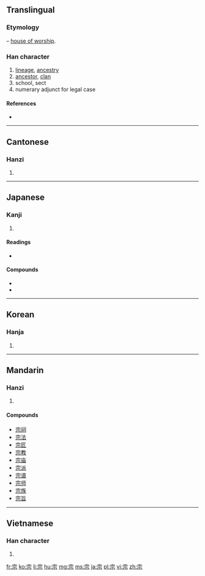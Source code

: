 ==Translingual==
===Etymology===
{{Han compound|宀|示|ls=ic|t1=house|t2=worship}} – [[house of worship]].

===Han character===
{{Han char|rn=40|rad=宀|as=05|sn=8|four=3090<sub>1</sub>|canj=十一一火 (JMMF)|ids=⿱[[宀]][[示]]}}

# [[lineage]], [[ancestry]]
# [[ancestor]], [[clan]]
# school, sect
# numerary adjunct for legal case

====References====
* {{Han ref|kx=0283.140|dkj=07106|dj=0557.050|hdz=20917.110|uh=5B97|ud=23447|bh=A976|bd=43382}}

----

==Cantonese==

===Hanzi===
{{yue-hanzi|jyut=|y=jung1}}

# {{defn|lang=yue|sort=宀05}}

----

==Japanese==

===Kanji===
{{ja-kanji|grade=6|rs=宀05}}

# {{defn|lang=ja|sort=宀05}}

====Readings====
* {{ja-readings|on=シュウ (shū), ソウ (sō)|kun=[[むね]] (mune), [[たっとぶ]] (tattobu)}}

====Compounds====
* {{term|宗派||religious [[sect]]|tr=しゅうは, shūha|sc=Jpan|lang=ja}}
* {{term|宗教||religion|tr=[[しゅうきょう]], [[shūkyō]]|lang=ja|sc=Jpan}}

----

==Korean==

===Hanja===
{{ko-hanja|hangeul=종|rv=jong|mr=chong}}

# {{defn|lang=ko|sort=宀05}}

----

==Mandarin==

===Hanzi===
{{cmn-hanzi|pin=[[zōng]] ([[zong1]])|wg=tsung<sup>1</sup>}}

# {{defn|lang=cmn|sort=宀05}}

====Compounds====
* [[宗祠]]
* [[宗法]]
* [[宗匠]]
* [[宗教]]
* [[宗庙]]
* [[宗派]]
* [[宗谱]]
* [[宗师]]
* [[宗族]]
* [[宗旨]]

----

==Vietnamese==

===Han character===
{{vi-hantu|[[tông]], [[tong]], [[tôn]], [[tung]]|rs=宀05}}

# {{defn|lang=vi|sort=宀05}}

[[fr:宗]]
[[ko:宗]]
[[li:宗]]
[[hu:宗]]
[[mg:宗]]
[[ms:宗]]
[[ja:宗]]
[[pl:宗]]
[[vi:宗]]
[[zh:宗]]